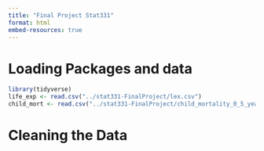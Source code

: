 ```yaml
---
title: "Final Project Stat331"
format: html
embed-resources: true
---
```


# Loading Packages and data

```r
library(tidyverse)
life_exp <- read.csv("../stat331-FinalProject/lex.csv")
child_mort <- read.csv("../stat331-FinalProject/child_mortality_0_5_year_olds_dying_per_1000_born.csv")
```

# Cleaning the Data 

```r


```

